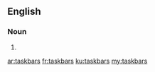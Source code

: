 ==English==

===Noun===
{{head|en}}

# {{plural of|taskbar}}

[[ar:taskbars]]
[[fr:taskbars]]
[[ku:taskbars]]
[[my:taskbars]]